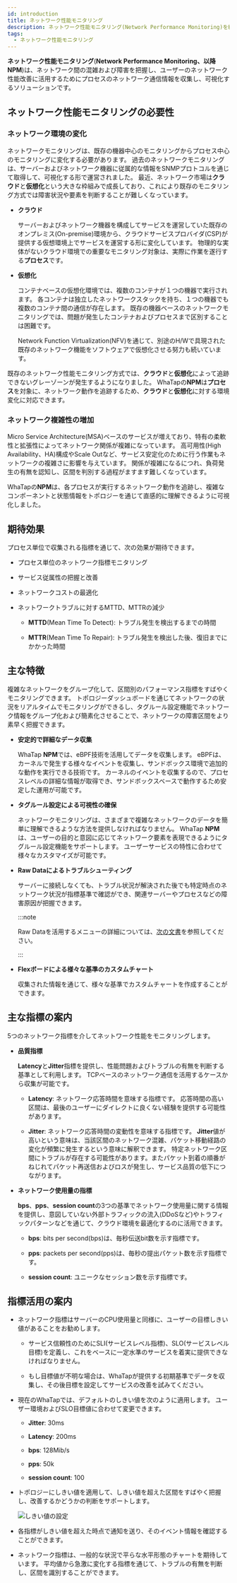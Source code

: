 ```yaml
---
id: introduction
title: ネットワーク性能モニタリング
description: ネットワーク性能モニタリング(Network Performance Monitoring)を紹介します。
tags:
  - ネットワーク性能モニタリング
---
```


**ネットワーク性能モニタリング**(**Network Performance Monitoring、以降NPM**)は、ネットワーク間の混雑および障害を把握し、ユーザーのネットワーク性能改善に活用するためにプロセスのネットワーク通信情報を収集し、可視化するソリューションです。

## ネットワーク性能モニタリングの必要性

### ネットワーク環境の変化

ネットワークモニタリングは、既存の機器中心のモニタリングからプロセス中心のモニタリングに変化する必要があります。 過去のネットワークモニタリングは、サーバーおよびネットワーク機器に従属的な情報をSNMPプロトコルを通じて取得して、可視化する形で運営されました。 最近、ネットワーク市場は**クラウド**と**仮想化**という大きな枠組みで成長しており、これにより既存のモニタリング方式では障害状況や要素を判断することが難しくなっています。

- **クラウド**

  サーバーおよびネットワーク機器を構成してサービスを運営していた既存のオンプレミス(On-premise)環境から、クラウドサービスプロバイダ(CSP)が提供する仮想環境上でサービスを運営する形に変化しています。 物理的な実体がないクラウド環境での重要なモニタリング対象は、実際に作業を遂行する**プロセス**です。

- **仮想化**

  コンテナベースの仮想化環境では、複数のコンテナが１つの機器で実行されます。 各コンテナは独立したネットワークスタックを持ち、１つの機器でも複数のコンテナ間の通信が存在します。 既存の機器ベースのネットワークモニタリングでは、問題が発生したコンテナおよびプロセスまで区別することは困難です。

  Network Function Virtualization(NFV)を通じて、別途のH/Wで具現された既存のネットワーク機能をソフトウェアで仮想化させる努力も続いています。

既存のネットワーク性能モニタリング方式では、**クラウド**と**仮想化**によって追跡できないグレーゾーンが発生するようになりました。 WhaTapの**NPM**は**プロセス**を対象に、ネットワーク動作を追跡するため、**クラウド**と**仮想化**に対する環境変化に対応できます。

### ネットワーク複雑性の増加

Micro Service Architecture(MSA)ベースのサービスが増えており、特有の柔軟性と拡張性によってネットワーク関係が複雑になっています。 高可用性(High Availability、HA)構成やScale Outなど、サービス安定化のために行う作業もネットワークの複雑さに影響を与えています。 関係が複雑になるにつれ、負荷発生の有無を認知し、区間を判別する過程がますます難しくなっています。

WhaTapの**NPM**は、各プロセスが実行するネットワーク動作を追跡し、複雑なコンポーネントと状態情報をトポロジーを通じて直感的に理解できるように可視化しました。

## 期待効果

プロセス単位で収集される指標を通じて、次の効果が期待できます。

- プロセス単位のネットワーク指標モニタリング

- サービス従属性の把握と改善

- ネットワークコストの最適化

- ネットワークトラブルに対するMTTD、MTTRの減少

  - **MTTD**(Mean Time To Detect): トラブル発生を検出するまでの時間

  - **MTTR**(Mean Time To Repair): トラブル発生を検出した後、復旧までにかかった時間

## 主な特徴

複雑なネットワークをグループ化して、区間別のパフォーマンス指標をすばやくモニタリングできます。 トポロジーダッシュボードを通じてネットワークの状況をリアルタイムでモニタリングができるし、タグルール設定機能でネットワーク情報をグループ化および簡素化させることで、ネットワークの障害区間をより素早く把握できます。

- **安定的で詳細なデータ収集**

  WhaTap **NPM**では、eBPF技術を活用してデータを収集します。 eBPFは、カーネルで発生する様々なイベントを収集し、サンドボックス環境で追加的な動作を実行できる技術です。 カーネルのイベントを収集するので、プロセスレベルの詳細な情報が取得でき、サンドボックスベースで動作するため安定した運用が可能です。

- **タグルール設定による可視性の確保**

  ネットワークモニタリングは、さまざまで複雑なネットワークのデータを簡単に理解できるような方法を提供しなければなりません。 WhaTap **NPM**は、ユーザーの目的と意図に応じてネットワーク要素を表現できるようにタグルール設定機能をサポートします。 ユーザーサービスの特性に合わせて様々なカスタマイズが可能です。

- **Raw Dataによるトラブルシューティング**

  サーバーに接続しなくても、トラブル状況が解決された後でも特定時点のネットワーク状況が指標基準で確認ができ、関連サーバーやプロセスなどの障害原因が把握できます。

  :::note

  Raw Dataを活用するメニューの詳細については、[次の文書](analysis-tcp-udp-sessions)を参照してください。

  :::

- **Flexボードによる様々な基準のカスタムチャート**

  収集された情報を通じて、様々な基準でカスタムチャートを作成することができます。

## 主な指標の案内

5つのネットワーク指標を介してネットワーク性能をモニタリングします。

- **品質指標**

  **Latency**と**Jitter**指標を提供し、性能問題およびトラブルの有無を判断する基準として利用します。 TCPベースのネットワーク通信を活用するケースから収集が可能です。

  - **Latency**: ネットワーク応答時間を意味する指標です。 応答時間の高い区間は、最後のユーザーにダイレクトに良くない経験を提供する可能性があります。

  - **Jitter**: ネットワーク応答時間の変動性を意味する指標です。 **Jitter**値が高いという意味は、当該区間のネットワーク混雑、パケット移動経路の変化が頻繁に発生するという意味に解釈できます。 特定ネットワーク区間にトラブルが存在する可能性があります。またパケット到着の順番がねじれてパケット再送信およびロスが発生し、サービス品質の低下につながります。

- **ネットワーク使用量の指標**

  **bps**、**pps**、**session count**の3つの基準でネットワーク使用量に関する情報を提供し、意図していない外部トラフィックの流入(DDoSなど)やトラフィックパターンなどを通じて、クラウド環境を最適化するのに活用できます。

  - **bps**: bits per second(bps)は、毎秒伝送bit数を示す指標です。

  - **pps**: packets per second(pps)は、毎秒の提出パケット数を示す指標です。

  - **session count**: ユニークなセッション数を示す指標です。

## 指標活用の案内

- ネットワーク指標はサーバーのCPU使用量と同様に、ユーザーの目標しきい値があることをお勧めします。

  - サービス信頼性のためにSLI(サービスレベル指標)、SLO(サービスレベル目標)を定義し、これをベースに一定水準のサービスを着実に提供できなければなりません。

  - もし目標値が不明な場合は、WhaTapが提供する初期基準でデータを収集し、その後目標を設定してサービスの改善を試みてください。

- 現在のWhaTapでは、デフォルトのしきい値を次のように適用します。 ユーザー環境およびSLO目標値に合わせて変更できます。

  - **Jitter**: 30ms

  - **Latency**: 200ms

  - **bps**: 128Mib/s

  - **pps**: 50k

  - **session count**: 100

- トポロジーにしきい値を適用して、しきい値を超えた区間をすばやく把握し、改善するかどうかの判断をサポートします。

  ![しきい値の設定](/img/npm-threshold-sample.png)

- 各指標がしきい値を超えた時点で通知を送り、そのイベント情報を確認することができます。

- ネットワーク指標は、一般的な状況で平らな水平形態のチャートを期待しています。 平均値から急激に変化する指標を通じて、トラブルの有無を判断し、区間を識別することができます。
